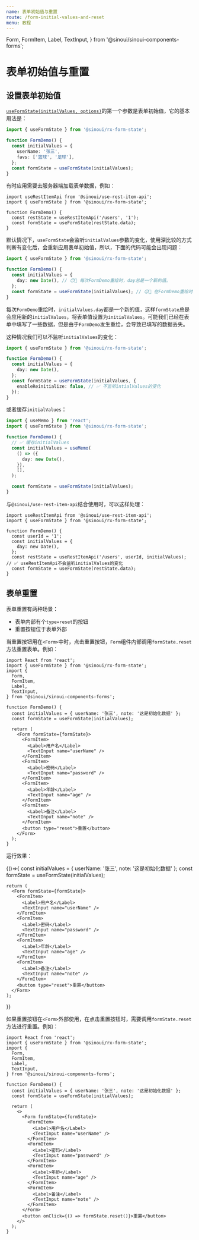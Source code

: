 ```yaml
---
name: 表单初始值与重置
route: /form-initial-values-and-reset
menu: 教程
---
```


  Form,
  FormItem,
  Label,
  TextInput,
} from '@sinoui/sinoui-components-forms';

# 表单初始值与重置

## 设置表单初始值

[`useFormState(initialValues, options)`](api-use-form-state)的第一个参数是表单初始值，它的基本用法是：

```ts
import { useFormState } from '@sinoui/rx-form-state';

function FormDemo() {
  const initialValues = {
    userName: '张三',
    favs: ['篮球', '足球'],
  };
  const formState = useFormState(initialValues);
}
```

有时应用需要去服务器端加载表单数据，例如：

```tsx
import useRestItemApi from '@sinoui/use-rest-item-api';
import { useFormState } from '@sinoui/rx-form-state';

function FormDemo() {
  const restState = useRestItemApi('/users', '1');
  const formState = useFormState(restState.data);
}
```

默认情况下，`useFormState`会监听`initialValues`参数的变化，使用深比较的方式判断有变化后，会重新应用表单初始值，所以，下面的代码可能会出现问题：

```ts
import { useFormState } from '@sinoui/rx-form-state';

function FormDemo() {
  const initialValues = {
    day: new Date(), // 😔🔴 每次FormDemo重绘时，day总是一个新的值。
  };
  const formState = useFormState(initialValues); // 😔🔴 在FormDemo重绘时，会出现表单值丢失情况
}
```

每次`FormDemo`重绘时，`initialValues.day`都是一个新的值，这样`formState`总是会应用新的`initialValues`，将表单值设置为`initialValues`。可能我们已经在表单中填写了一些数据，但是由于`FormDemo`发生重绘，会导致已填写的数据丢失。

这种情况我们可以不监听`initialValues`的变化：

```ts
import { useFormState } from '@sinoui/rx-form-state';

function FormDemo() {
  const initialValues = {
    day: new Date(),
  };
  const formState = useFormState(initialValues, {
    enableReinitialize: false, // ✅ 不监听intialValues的变化
  });
}
```

或者缓存`initialValues`：

```ts
import { useMemo } from 'react';
import { useFormState } from '@sinoui/rx-form-state';

function FormDemo() {
  // ✅ 缓存initialValues
  const initialValues = useMemo(
    () => ({
      day: new Date(),
    }),
    [],
  );

  const formState = useFormState(initialValues);
}
```

与`@sinoui/use-rest-item-api`结合使用时，可以这样处理：

```tsx
import useRestItemApi from '@sinoui/use-rest-item-api';
import { useFormState } from '@sinoui/rx-form-state';

function FormDemo() {
  const userId = '1';
  const initialValues = {
    day: new Date(),
  };
  const restState = useRestItemApi('/users', userId, initialValues); // ✅ useRestItemApi不会监听initialValues的变化
  const formState = useFormState(restState.data);
}
```

## 表单重置

表单重置有两种场景：

- 表单内部有个`type=reset`的按钮
- 重置按钮位于表单外部

当重置按钮用在`<Form>`中时，点击重置按钮，`Form`组件内部调用`formState.reset`方法重置表单。例如：

```tsx
import React from 'react';
import { useFormState } from '@sinoui/rx-form-state';
import {
  Form,
  FormItem,
  Label,
  TextInput,
} from '@sinoui/sinoui-components-forms';

function FormDemo() {
  const initialValues = { userName: '张三', note: '这是初始化数据' };
  const formState = useFormState(initialValues);

  return (
    <Form formState={formState}>
      <FormItem>
        <Label>用户名</Label>
        <TextInput name="userName" />
      </FormItem>
      <FormItem>
        <Label>密码</Label>
        <TextInput name="password" />
      </FormItem>
      <FormItem>
        <Label>年龄</Label>
        <TextInput name="age" />
      </FormItem>
      <FormItem>
        <Label>备注</Label>
        <TextInput name="note" />
      </FormItem>
      <button type="reset">重置</button>
    </Form>
  );
}
```

运行效果：

<Playground>
  {()=>{
    const initialValues = { userName: '张三', note: '这是初始化数据' };
    const formState = useFormState(initialValues);

    return (
      <Form formState={formState}>
        <FormItem>
          <Label>用户名</Label>
          <TextInput name="userName" />
        </FormItem>
        <FormItem>
          <Label>密码</Label>
          <TextInput name="password" />
        </FormItem>
        <FormItem>
          <Label>年龄</Label>
          <TextInput name="age" />
        </FormItem>
        <FormItem>
          <Label>备注</Label>
          <TextInput name="note" />
        </FormItem>
        <button type="reset">重置</button>
      </Form>
    );

}}

</Playground>

如果重置按钮在`<Form>`外部使用，在点击重置按钮时，需要调用`formState.reset`方法进行重置。例如：

```tsx
import React from 'react';
import { useFormState } from '@sinoui/rx-form-state';
import {
  Form,
  FormItem,
  Label,
  TextInput,
} from '@sinoui/sinoui-components-forms';

function FormDemo() {
  const initialValues = { userName: '张三', note: '这是初始化数据' };
  const formState = useFormState(initialValues);

  return (
    <>
      <Form formState={formState}>
        <FormItem>
          <Label>用户名</Label>
          <TextInput name="userName" />
        </FormItem>
        <FormItem>
          <Label>密码</Label>
          <TextInput name="password" />
        </FormItem>
        <FormItem>
          <Label>年龄</Label>
          <TextInput name="age" />
        </FormItem>
        <FormItem>
          <Label>备注</Label>
          <TextInput name="note" />
        </FormItem>
      </Form>
      <button onClick={() => formState.reset()}>重置</button>
    </>
  );
}
```
